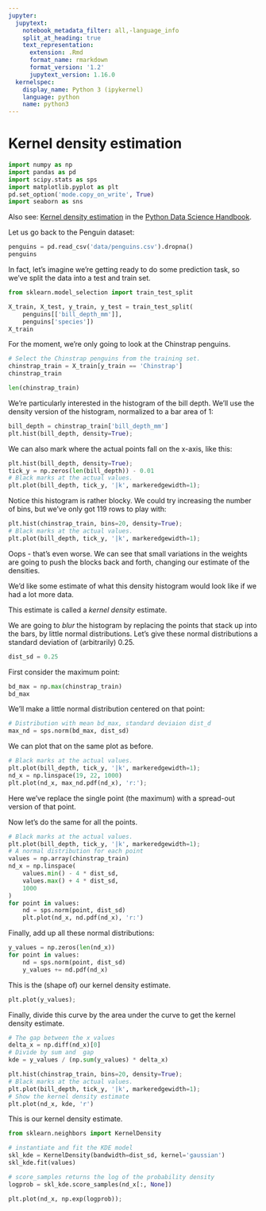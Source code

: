 ```yaml
---
jupyter:
  jupytext:
    notebook_metadata_filter: all,-language_info
    split_at_heading: true
    text_representation:
      extension: .Rmd
      format_name: rmarkdown
      format_version: '1.2'
      jupytext_version: 1.16.0
  kernelspec:
    display_name: Python 3 (ipykernel)
    language: python
    name: python3
---
```


# Kernel density estimation

```python
import numpy as np
import pandas as pd
import scipy.stats as sps
import matplotlib.pyplot as plt
pd.set_option('mode.copy_on_write', True)
import seaborn as sns
```

Also see: [Kernel density
estimation](https://jakevdp.github.io/PythonDataScienceHandbook/05.13-kernel-density-estimation.html)
in the [Python Data Science
Handbook](https://jakevdp.github.io/PythonDataScienceHandbook).

Let us go back to the Penguin dataset:


```python
penguins = pd.read_csv('data/penguins.csv').dropna()
penguins
```

In fact, let's imagine we're getting ready to do some prediction task, so we've split the data into a test and train set.

```python
from sklearn.model_selection import train_test_split

X_train, X_test, y_train, y_test = train_test_split(
    penguins[['bill_depth_mm']],
    penguins['species'])
X_train
```

For the moment, we're only going to look at the Chinstrap penguins.

```python
# Select the Chinstrap penguins from the training set.
chinstrap_train = X_train[y_train == 'Chinstrap']
chinstrap_train
```

```python
len(chinstrap_train)
```

We're particularly interested in the histogram of the bill depth.  We'll use the density version of the histogram, normalized to a bar area of 1:

```python
bill_depth = chinstrap_train['bill_depth_mm']
plt.hist(bill_depth, density=True);
```
We can also mark where the actual points fall on the x-axis, like this:

```python
plt.hist(bill_depth, density=True);
tick_y = np.zeros(len(bill_depth)) - 0.01
# Black marks at the actual values.
plt.plot(bill_depth, tick_y, '|k', markeredgewidth=1);
```

Notice this histogram is rather blocky. We could try increasing the number of bins, but we've only got 119 rows to play with:

```python
plt.hist(chinstrap_train, bins=20, density=True);
# Black marks at the actual values.
plt.plot(bill_depth, tick_y, '|k', markeredgewidth=1);
```

Oops - that's even worse.  We can see that small variations in the weights are going to push the blocks back and forth, changing our estimate of the densities.

We'd like some estimate of what this density histogram would look like if we had a lot more data.

This estimate is called a *kernel density* estimate.


We are going to *blur* the histogram by replacing the points that stack up into the bars, by little normal distributions.  Let's give these normal distributions a standard deviation of (arbitrarily) 0.25.

```python
dist_sd = 0.25
```

First consider the maximum point:

```python
bd_max = np.max(chinstrap_train)
bd_max
```

We'll make a little normal distribution centered on that point:

```python
# Distribution with mean bd_max, standard deviaion dist_d
max_nd = sps.norm(bd_max, dist_sd)
```

We can plot that on the same plot as before.

```python
# Black marks at the actual values.
plt.plot(bill_depth, tick_y, '|k', markeredgewidth=1);
nd_x = np.linspace(19, 22, 1000)
plt.plot(nd_x, max_nd.pdf(nd_x), 'r:');
```

Here we've replace the single point (the maximum) with a spread-out version of that point.


Now let's do the same for all the points.

```python
# Black marks at the actual values.
plt.plot(bill_depth, tick_y, '|k', markeredgewidth=1);
# A normal distribution for each point
values = np.array(chinstrap_train)
nd_x = np.linspace(
    values.min() - 4 * dist_sd,
    values.max() + 4 * dist_sd,
    1000
)
for point in values:
    nd = sps.norm(point, dist_sd)
    plt.plot(nd_x, nd.pdf(nd_x), 'r:')
```

Finally, add up all these normal distributions:

```python
y_values = np.zeros(len(nd_x))
for point in values:
    nd = sps.norm(point, dist_sd)
    y_values += nd.pdf(nd_x)
```

This is the (shape of) our kernel density estimate.

```python
plt.plot(y_values);
```

Finally, divide this curve by the area under the curve to get the kernel density estimate.

```python
# The gap between the x values
delta_x = np.diff(nd_x)[0]
# Divide by sum and  gap
kde = y_values / (np.sum(y_values) * delta_x)
```

```python
plt.hist(chinstrap_train, bins=20, density=True);
# Black marks at the actual values.
plt.plot(bill_depth, tick_y, '|k', markeredgewidth=1);
# Show the kernel density estimate
plt.plot(nd_x, kde, 'r')
```

This is our kernel density estimate.

```python
from sklearn.neighbors import KernelDensity

# instantiate and fit the KDE model
skl_kde = KernelDensity(bandwidth=dist_sd, kernel='gaussian')
skl_kde.fit(values)

# score_samples returns the log of the probability density
logprob = skl_kde.score_samples(nd_x[:, None])

plt.plot(nd_x, np.exp(logprob));
```
